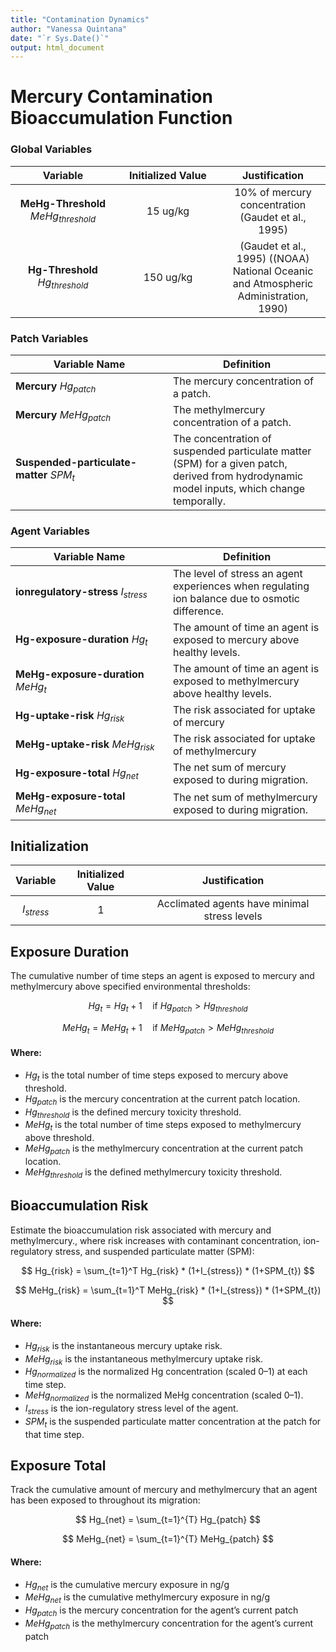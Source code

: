 ```yaml
---
title: "Contamination Dynamics"
author: "Vanessa Quintana"
date: "`r Sys.Date()`"
output: html_document
---
```


# Mercury Contamination Bioaccumulation Function

### Global Variables

| Variable | Initialized Value | Justification |
|:----------------------:|:----------------------:|:----------------------:|
| **MeHg-Threshold** $MeHg_{threshold}$ | 15 ug/kg | 10% of mercury concentration (Gaudet et al., 1995) |
| **Hg-Threshold** $Hg_{threshold}$ | 150 ug/kg |  (Gaudet et al., 1995) ((NOAA) National Oceanic and Atmospheric Administration, 1990) |

### Patch Variables

| Variable Name | Definition |
|------------------------------------|------------------------------------|
| **Mercury** $Hg_{patch}$ | The mercury concentration of a patch. |
| **Mercury** $MeHg_{patch}$ | The methylmercury concentration of a patch. |
| **Suspended-particulate-matter** $SPM_{t}$ | The concentration of suspended particulate matter (SPM) for a given patch, derived from hydrodynamic model inputs, which change temporally. |

### Agent Variables

| Variable Name | Definition |
|------------------------------------|------------------------------------|
| **ionregulatory-stress** $I_{stress}$ | The level of stress an agent experiences when regulating ion balance due to osmotic difference. |
| **Hg-exposure-duration** $Hg_{t}$ | The amount of time an agent is exposed to mercury above healthy levels. |
| **MeHg-exposure-duration** $MeHg_{t}$ | The amount of time an agent is exposed to methylmercury above healthy levels. |
| **Hg-uptake-risk** $Hg_{risk}$ | The risk associated for uptake of mercury |
| **MeHg-uptake-risk** $MeHg_{risk}$ | The risk associated for uptake of methylmercury |
| **Hg-exposure-total** $Hg_{net}$ | The net sum of mercury exposed to during migration. |
| **MeHg-exposure-total** $MeHg_{net}$ | The net sum of methylmercury exposed to during migration. |

## Initialization

| Variable | Initialized Value | Justification |
|:--:|:--:|:--:|
| $I_{stress}$ | 1 | Acclimated agents have minimal stress levels |

## Exposure Duration

The cumulative number of time steps an agent is exposed to mercury and methylmercury above specified environmental thresholds:

$$
Hg_{t} = Hg_{t} + 1 \quad \text{if } Hg_{patch} > Hg_{threshold}
$$

$$
MeHg_{t} = MeHg_{t} + 1 \quad \text{if } MeHg_{patch} > MeHg_{threshold}
$$

#### Where:

-   $Hg_{t}$ is the total number of time steps exposed to mercury above threshold.\
-   $Hg_{patch}$ is the mercury concentration at the current patch location.\
-   $Hg_{threshold}$ is the defined mercury toxicity threshold.\
-   $MeHg_{t}$ is the total number of time steps exposed to methylmercury above threshold.\
-   $MeHg_{patch}$ is the methylmercury concentration at the current patch location.\
-   $MeHg_{threshold}$ is the defined methylmercury toxicity threshold.

## Bioaccumulation Risk

Estimate the bioaccumulation risk associated with mercury and methylmercury., where risk increases with contaminant concentration, ion-regulatory stress, and suspended particulate matter (SPM):

$$
Hg_{risk} = \sum_{t=1}^T Hg_{risk} * (1+I_{stress}) * (1+SPM_{t})
$$

$$
MeHg_{risk} = \sum_{t=1}^T MeHg_{risk} * (1+I_{stress}) * (1+SPM_{t})
$$

#### Where:

-   $Hg_{risk}$ is the instantaneous mercury uptake risk.\
-   $MeHg_{risk}$ is the instantaneous methylmercury uptake risk.\
-   $Hg_{normalized}$ is the normalized Hg concentration (scaled 0–1) at each time step.\
-   $MeHg_{normalized}$ is the normalized MeHg concentration (scaled 0–1).\
-   $I_{stress}$ is the ion-regulatory stress level of the agent.\
-   $SPM_{t}$ is the suspended particulate matter concentration at the patch for that time step.

## Exposure Total

Track the cumulative amount of mercury and methylmercury that an agent has been exposed to throughout its migration:

$$
Hg_{net} = \sum_{t=1}^{T} Hg_{patch} 
$$

$$
MeHg_{net} = \sum_{t=1}^{T} MeHg_{patch}
$$

#### Where:

-   $Hg_{net}$ is the cumulative mercury exposure in ng/g\
-   $MeHg_{net}$ is the cumulative methylmercury exposure in ng/g\
-   $Hg_{patch}$ is the mercury concentration for the agent's current patch \
-   $MeHg_{patch}$ is the methylmercury concentration for the agent's current patch
